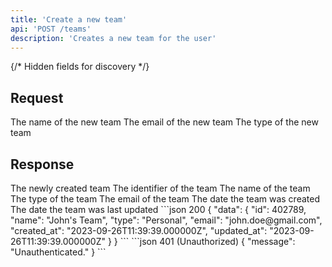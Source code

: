 ```yaml
---
title: 'Create a new team'
api: 'POST /teams'
description: 'Creates a new team for the user'
---
```

{/* Hidden fields for discovery */}
<ParamField body="name" type="string" required hidden />
<ParamField body="email" type="string" required hidden />
<ParamField body="type" type="TeamType" required hidden />

## Request
<Tabs>
  <Tab title="Body">
    <ParamField body="name" type="string" required>
      The name of the new team
    </ParamField>
    <ParamField body="email" type="string" required>
      The email of the new team
    </ParamField>
    <ParamField body="type" type="TeamType" required>
      The type of the new team
      <Snippet file="types/Team/TeamType.mdx" />
    </ParamField>
  </Tab>
</Tabs>

## Response
<Tabs>
  <Tab title="Data">
    <ResponseField name="data" type="Team">
      The newly created team
      <Expandable title="Team">
        <ResponseField name="id" type="integer">
          The identifier of the team
        </ResponseField>
        <ResponseField name="name" type="string">
          The name of the team
        </ResponseField>
        <ResponseField name="type" type="TeamType">
          The type of the team
          <Snippet file="types/Team/TeamType.mdx" />
        </ResponseField>
        <ResponseField name="email" type="string">
          The email of the team
        </ResponseField>
        <ResponseField name="created_at" type="string">
          The date the team was created
        </ResponseField>
        <ResponseField name="updated_at" type="string">
          The date the team was last updated
        </ResponseField>
      </Expandable>
    </ResponseField>
  </Tab>
  <Tab title="Example">
    <CodeGroup>
      ```json 200
      {
        "data": {
            "id": 402789,
            "name": "John's Team",
            "type": "Personal",
            "email": "john.doe@gmail.com",
            "created_at": "2023-09-26T11:39:39.000000Z",
            "updated_at": "2023-09-26T11:39:39.000000Z"
        }
      }
      ```
      ```json 401 (Unauthorized)
      {
        "message": "Unauthenticated."
      }
      ```
    </CodeGroup>
  </Tab>
</Tabs>